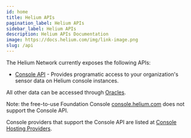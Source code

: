 ```yaml
---
id: home
title: Helium APIs
pagination_label: Helium APIs
sidebar_label: Helium APIs
description: Helium APIs Documentation
image: https://docs.helium.com/img/link-image.png
slug: /api
---
```


The Helium Network currently exposes the following APIs:

- [Console API](/api/console) - Provides programatic access to your organization's sensor data on
  Helium console instances.

All other data can be accessed through [Oracles](/oracles/).

Note: the free-to-use Foundation Console [console.helium.com](https://console.helium.com) does not
support the Console API.

Console providers that support the Console API are listed at
[Console Hosting Providers](/use-the-network/console/hosting-providers).
